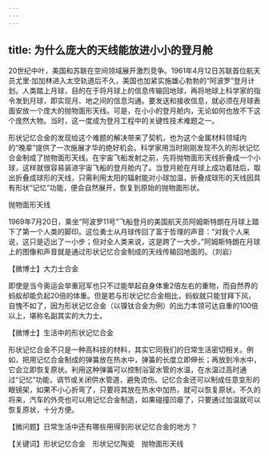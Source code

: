```yaml
---
---
---
```

title: 为什么庞大的天线能放进小小的登月舱
---




20世纪中叶，美国和苏联在空间领域展开激烈竞争。1961年4月12日苏联首位航天员尤里·加加林进入太空轨道后不久，美国也加紧实施雄心勃勃的“阿波罗”登月计划。人类踏上月球，目的在于将月球上的信息传输回地球，再将地球上科学家的指令发到月球，即实现月、地之间的信息沟通。要发送和接收信息，就必须在月球表面安放一个庞大的抛物面形天线。可是，在小小的登月舱内，无论如何也放不下这个庞然大物。当时，这一度成为登月工程中的关键性技术难题之一。

形状记忆合金的发现给这个难题的解决带来了契机，也为这个金属材料领域内的“晚辈”提供了一次施展才华的绝好机会。科学家用当时刚刚发现不久的形状记忆合金制成了抛物面形天线。在宇宙飞船发射之前，先将抛物面形天线折叠成一个小球，这样就很容易装进宇宙飞船的登月舱内了。当登月舱在月球上成功着陆后，取出折叠成球形的天线，只需利用太阳的辐射能对小球加温，折叠成球形的天线因具有形状“记忆”功能，便会自然展开，恢复到原始的抛物面形状。



抛物面形天线



1969年7月20日，乘坐“阿波罗11号”飞船登月的美国航天员阿姆斯特朗在月球上踏下了第一个人类的脚印。这位勇士从月球传回了富于哲理的声音：“对我个人来说，这只是迈出了一小步；但对全人类来说，这是跨了一大步。”阿姆斯特朗在月球上的图像和声音就是通过形状记忆合金制成的天线传输回地面的。（刘岩）





【微博士】大力士合金

即使是当今奥运会举重冠军也只不过能举起自身体重2倍左右的重物，而自然界的蚂蚁却能负起20倍的体重。但是若与形状记忆合金相比，蚂蚁就只能甘拜下风，自愧不如了，因为形状记忆合金（以镍钛合金为例）的出力本领可达自重的100倍以上，堪称名副其实的大力士。

【微博士】生活中的形状记忆合金

形状记忆合金不只是一种高科技的材料，其实它同我们的日常生活密切相关。例如，把用记忆合金制成的弹簧放在热水中，弹簧的长度立即伸长；再放到冷水中，它会立即恢复原状。利用这种弹簧可以控制浴室水管的水温，在水温过高时通过“记忆”功能，调节或关闭供水管道，避免烫伤。记忆合金还可以制成任意变形的眼镜架，如果不小心折弯了，只要将其放在热水中加热，就可以恢复原状。不久的将来，汽车的外壳也可以用记忆合金制造，如果碰撞凹瘪了，只要通过加温就可以恢复原状，十分方便。

【微问题】日常生活中还有哪些用得到形状记忆合金的地方？

【关键词】形状记忆合金　形状记忆陶瓷　抛物面形天线